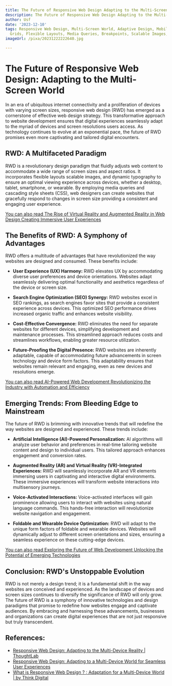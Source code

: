 ```yaml
---
title: The Future of Responsive Web Design Adapting to the Multi-Screen World
description: The Future of Responsive Web Design Adapting to the Multi-Screen World
author: Usf
date: '2023-12-10'
tags: Responsive Web Design, Multi-Screen World, Adaptive Design, Mobile First, Fluid
  Grids, Flexible Layouts, Media Queries, Breakpoints, Scalable Images, Vector Graphics
imageUrl: /pixa/20231222222640.jpg

---
```

# **The Future of Responsive Web Design: Adapting to  the  Multi-Screen World**

In an era of ubiquitous internet connectivity  and a proliferation of devices with varying screen sizes, responsive web design (RWD) has emerged as  a cornerstone of effective web design strategy. This transformative approach to website development ensures that digital experiences seamlessly adapt to the myriad of devices and screen resolutions users access. As technology continues to evolve at an exponential pace, the future of RWD promises even more captivating  and tailored  digital encounters.

## **RWD: A Multifaceted  Paradigm**

RWD is a revolutionary design paradigm that fluidly  adjusts  web content to accommodate  a wide range of screen  sizes and aspect  ratios. It incorporates flexible layouts scalable images, and dynamic typography to ensure an optimal viewing experience across devices, whether a desktop, tablet, smartphone, or  wearable. By employing media queries and cascading style sheets (CSS), web designers can create  websites that gracefully respond to changes in  screen size providing a consistent and engaging user experience.

[You  can also read The Rise of Virtual Reality and Augmented Reality in Web Design Creating Immersive User Experiences](The%20Rise%20of%20Virtual%20Reality%20and%20Augmented%20Reality%20in%20Web%20Design%20Creating%20Immersive%20User%20Experiences)


## **The Benefits of RWD:  A Symphony of Advantages**

RWD offers a multitude of advantages that have revolutionized the way websites are designed  and consumed. These benefits include:

* **User Experience (UX) Harmony:** RWD elevates  UX by accommodating diverse user preferences and device  orientations. Websites adapt seamlessly delivering optimal functionality and aesthetics regardless of the device  or screen size.

* **Search Engine Optimization (SEO) Synergy:**  RWD websites excel in SEO rankings, as search engines favor sites that provide a consistent experience across devices. This  optimized SEO performance drives increased organic traffic and enhances website visibility.

* **Cost-Effective Convergence:** RWD eliminates the need for separate websites for different devices, simplifying development  and maintenance processes. This streamlined approach reduces  costs  and streamlines workflows, enabling greater resource utilization.

*  **Future-Proofing the Digital Presence:** RWD websites are inherently adaptable, capable of accommodating future advancements in screen  technology and device form factors. This adaptability ensures that websites remain relevant and engaging, even as new devices and resolutions emerge.

[You  can also read AI-Powered Web Development  Revolutionizing the Industry with Automation and Efficiency](AI-Powered%20Web%20Development%20Revolutionizing%20the%20Industry%20with%20Automation%20and%20Efficiency)


## **Emerging  Trends: From Bleeding Edge to  Mainstream**

The future of RWD is brimming with innovative trends that will redefine the way websites are designed  and experienced. These trends include:

* **Artificial Intelligence (AI)-Powered Personalization:** AI algorithms will analyze user behavior and preferences in real-time tailoring website content and design to individual users.  This  tailored approach enhances engagement and conversion rates.

* **Augmented Reality  (AR) and  Virtual Reality (VR)-Integrated Experiences:** RWD will seamlessly incorporate AR and VR elements immersing users in captivating and interactive digital environments. These immersive experiences will transform website  interactions into multisensory journeys.

* **Voice-Activated Interactions:** Voice-activated interfaces will gain  prominence allowing users to interact with websites using natural language commands. This  hands-free interaction  will revolutionize  website navigation and engagement.

* **Foldable and Wearable Device Optimization:** RWD will  adapt to the unique form factors of  foldable and wearable  devices. Websites will dynamically adjust to different screen orientations and sizes, ensuring a seamless experience on these  cutting-edge devices.

[You can also read  Exploring the Future of Web Development Unlocking  the Potential of  Emerging Technologies](Exploring%20the%20Future%20of%20Web%20Development%20Unlocking%20the%20Potential%20of%20Emerging%20Technologies)


## **Conclusion: RWD's Unstoppable Evolution**

RWD is  not merely a design  trend; it is a fundamental  shift in  the way  websites are conceived and experienced. As the  landscape of devices  and screen sizes continues to diversify the significance of RWD will only grow. The future of RWD is a symphony of  innovative technologies and design paradigms that promise to redefine how websites engage and captivate audiences. By  embracing and harnessing  these  advancements, businesses and organizations can create digital experiences that are not just responsive but truly transcendent.

## References:
- [Responsive Web Design: Adapting to the Multi-Device Reality | ThoughtLab](https://www.thoughtlab.com/blog/responsive-web-design-adapting-to-the-multi-device/)
- [Responsive Web Design: Adapting to a Multi-Device World for Seamless User Experiences](https://dailybusinessgroup.co.uk/2023/04/responsive-web-design-adapting-to-a-multi-device-world-for-seamless-user-experiences/amp/)
- [What is Responsive Web Design ? : Adaptation for a Multi-Device World | by Think Digital](https://medium.com/@thinkdigitaldesign/what-is-responsive-web-design-adaptation-for-a-multi-device-world-bbf022fa1730)
